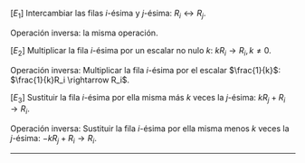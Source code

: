 $[E_1]$ Intercambiar las filas $i$-ésima y $j$-ésima: $R_i \leftrightarrow R_j$.

Operación inversa: la misma operación.

$[E_2]$ Multiplicar la fila $i$-ésima por un escalar no nulo $k$: $kR_i \rightarrow R_i, k \neq 0$.

Operación inversa: Multiplicar la fila $i$-ésima por el escalar $\frac{1}{k}$: $\frac{1}{k}R_i \rightarrow R_i$. 

$[E_3]$ Sustituir la fila $i$-ésima por ella misma más $k$ veces la $j$-ésima: $kR_j + R_i \rightarrow R_i$.

Operación inversa: Sustituir la fila $i$-ésima por ella misma menos $k$ veces la $j$-ésima: $-kR_j + R_i \rightarrow R_i$.

---
